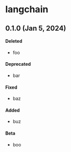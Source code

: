 # langchain

## 0.1.0 (Jan 5, 2024)

#### Deleted

- foo

#### Deprecated

- bar

#### Fixed

- baz

#### Added

- buz

#### Beta

- boo